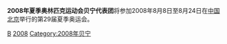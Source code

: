 {{Infobox Country Olympics
|NOC=BEN
|games= 2008年夏季
|competitors= 
|sports=
|flagbearer=
|gold=
|silver=
|bronze=
|total=
|rank=
}}
'''2008年夏季奥林匹克运动会贝宁代表团'''将参加2008年8月8日至8月24日在[[中国|中国]][[北京|北京]]举行的第29届夏季奥运会。

{{NOCin2008SummerOlympics}}

[[Category:2008年夏季奥林匹克运动会代表团|B]]
[[Category:奧林匹克運動會貝南代表團|2008]]
[[Category:2008年贝宁|Category:2008年贝宁]]